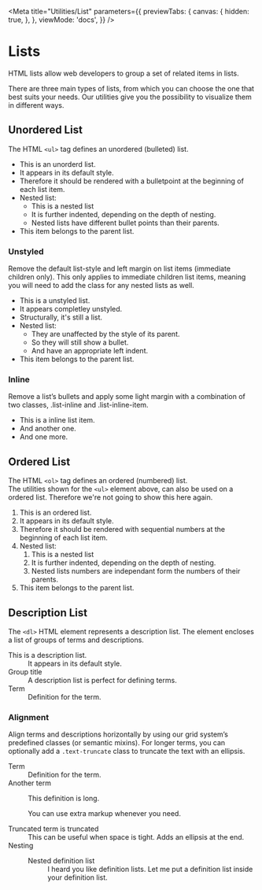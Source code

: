 
<Meta
  title="Utilities/List"
  parameters={{
    previewTabs: {
      canvas: {
        hidden: true,
      },
    },
    viewMode: 'docs',
  }}
/>

# Lists

<p className="lead">HTML lists allow web developers to group a set of related items in lists.</p>

There are three main types of lists, from which you can choose the one that best suits your needs.
Our utilities give you the possibility to visualize them in different ways.

## Unordered List

The HTML `<ul>` tag defines an unordered (bulleted) list.

<Canvas>
  <Story name="Unordered List">
    <ul>
      <li>This is an unorderd list.</li>
      <li>It appears in its default style.</li>
      <li>
        Therefore it should be rendered with a bulletpoint at the beginning of each list item.
      </li>
      <li>
        Nested list:
        <ul>
          <li>This is a nested list</li>
          <li>It is further indented, depending on the depth of nesting.</li>
          <li>Nested lists have different bullet points than their parents.</li>
        </ul>
      </li>
      <li>This item belongs to the parent list.</li>
    </ul>
  </Story>
</Canvas>

### Unstyled

Remove the default list-style and left margin on list items (immediate children only). This only applies to immediate children list items, meaning you will need to add the class for any nested lists as well.

<Canvas withSource="open">
  <Story name="Unordered unstyled">
    <ul className="list-unstyled">
      <li>This is a unstyled list.</li>
      <li>It appears completley unstyled.</li>
      <li>Structurally, it's still a list.</li>
      <li>
        Nested list:
        <ul>
          <li>They are unaffected by the style of its parent.</li>
          <li>So they will still show a bullet.</li>
          <li>And have an appropriate left indent.</li>
        </ul>
      </li>
      <li>This item belongs to the parent list.</li>
    </ul>
  </Story>
</Canvas>

### Inline

Remove a list’s bullets and apply some light margin with a combination of two classes, .list-inline and .list-inline-item.

<Canvas withSource="open">
  <Story name="Unordered inline">
    <ul className="list-inline">
      <li className="list-inline-item">This is a inline list item.</li>
      <li className="list-inline-item">And another one.</li>
      <li className="list-inline-item">And one more.</li>
    </ul>
  </Story>
</Canvas>

## Ordered List

The HTML `<ol>` tag defines an ordered (numbered) list.<br/>
The utilities shown for the `<ul>` element above, can also be used on a ordered list. Therefore we're not going to show this here again.

<Canvas>
  <Story name="Ordered List">
    <ol>
      <li>This is an ordered list.</li>
      <li>It appears in its default style.</li>
      <li>
        Therefore it should be rendered with sequential numbers at the beginning of each list item.
      </li>
      <li>
        Nested list:
        <ol>
          <li>This is a nested list</li>
          <li>It is further indented, depending on the depth of nesting.</li>
          <li>Nested lists numbers are independant form the numbers of their parents.</li>
        </ol>
      </li>
      <li>This item belongs to the parent list.</li>
    </ol>
  </Story>
</Canvas>

## Description List

The `<dl>` HTML element represents a description list. The element encloses a list of groups of terms and descriptions.

<Canvas>
  <Story name="Description List">
    <dl>
      <dt>This is a description list.</dt>
      <dd>It appears in its default style.</dd>
      <dt>Group title</dt>
      <dd>A description list is perfect for defining terms.</dd>
      <dt>Term</dt>
      <dd>Definition for the term.</dd>
    </dl>
  </Story>
</Canvas>

### Alignment

Align terms and descriptions horizontally by using our grid system’s predefined classes (or semantic mixins). For longer terms, you can optionally add a `.text-truncate` class to truncate the text with an ellipsis.

<Canvas withSource="open">
  <Story name="Description Alignment">
    <dl className="row">
      <dt className="col-sm-3">Term</dt>
      <dd className="col-sm-9">Definition for the term.</dd>
      <dt className="col-sm-3">Another term</dt>
      <dd className="col-sm-9">
        <p>This definition is long.</p>
        <p>You can use extra markup whenever you need.</p>
      </dd>
      <dt className="col-sm-3 text-truncate">Truncated term is truncated</dt>
      <dd className="col-sm-9">
        This can be useful when space is tight. Adds an ellipsis at the end.
      </dd>
      <dt class="col-sm-3">Nesting</dt>
      <dd class="col-sm-9">
        <dl class="row">
          <dt class="col-sm-4">Nested definition list</dt>
          <dd class="col-sm-8">
            I heard you like definition lists. Let me put a definition list inside your definition
            list.
          </dd>
        </dl>
      </dd>
    </dl>
  </Story>
</Canvas>
